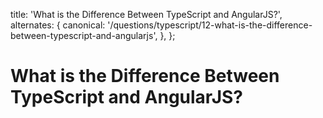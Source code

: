 
  title: 'What is the Difference Between TypeScript and AngularJS?',
  alternates: {
    canonical:
      '/questions/typescript/12-what-is-the-difference-between-typescript-and-angularjs',
  },
};

# What is the Difference Between TypeScript and AngularJS?

<GithubEdit link='/questions/typescript/12-what-is-the-difference-between-typescript-and-angularjs/page.mdx' />

